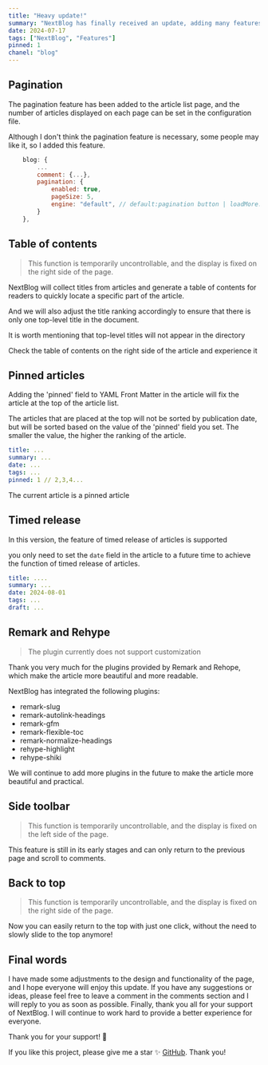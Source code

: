 ```yaml
---
title: "Heavy update!"
summary: "NextBlog has finally received an update, adding many features. Let's introduce them one by one！🎉"
date: 2024-07-17
tags: ["NextBlog", "Features"]
pinned: 1
chanel: "blog"
---
```


## Pagination

The pagination feature has been added to the article list page, and the number of articles displayed on each page can be set in the configuration file.

Although I don't think the pagination feature is necessary, some people may like it, so I added this feature.

```javascript
    blog: {
        ...
        comment: {...},
        pagination: {
            enabled: true,
            pageSize: 5,
            engine: "default", // default:pagination button | loadMore:loading more button
        }
    },
```

## Table of contents

> This function is temporarily uncontrollable, and the display is fixed on the right side of the page.

NextBlog will collect titles from articles and generate a table of contents for readers to quickly locate a specific part of the article.

And we will also adjust the title ranking accordingly to ensure that there is only one top-level title in the document.

It is worth mentioning that top-level titles will not appear in the directory

Check the table of contents on the right side of the article and experience it

## Pinned articles

Adding the 'pinned' field to YAML Front Matter in the article will fix the article at the top of the article list.

The articles that are placed at the top will not be sorted by publication date, but will be sorted based on the value of the 'pinned' field you set.
The smaller the value, the higher the ranking of the article.

```yaml
title: ...
summary: ...
date: ...
tags: ...
pinned: 1 // 2,3,4...
```

The current article is a pinned article

## Timed release

In this version, the feature of timed release of articles is supported

you only need to set the `date` field in the article to a future time to achieve the function of timed release of articles.

```yaml
title: ....
summary: ...
date: 2024-08-01
tags: ...
draft: ...
```

## Remark and Rehype

> The plugin currently does not support customization

Thank you very much for the plugins provided by Remark and Rehope, which make the article more beautiful and more readable.

NextBlog has integrated the following plugins:

- remark-slug
- remark-autolink-headings
- remark-gfm
- remark-flexible-toc
- remark-normalize-headings
- rehype-highlight
- rehype-shiki

We will continue to add more plugins in the future to make the article more beautiful and practical.

## Side toolbar

> This function is temporarily uncontrollable, and the display is fixed on the left side of the page.

This feature is still in its early stages and can only return to the previous page and scroll to comments.

## Back to top

> This function is temporarily uncontrollable, and the display is fixed on the right side of the page.

Now you can easily return to the top with just one click, without the need to slowly slide to the top anymore!

## Final words

I have made some adjustments to the design and functionality of the page, and I hope everyone will enjoy this update.
If you have any suggestions or ideas, please feel free to leave a comment in the comments section and I will reply to you as soon as possible.
Finally, thank you all for your support of NextBlog. I will continue to work hard to provide a better experience for everyone.

Thank you for your support! 🙏

If you like this project, please give me a star ✨ [GitHub](https://github.com/imyuanli/next-blog). Thank you!
